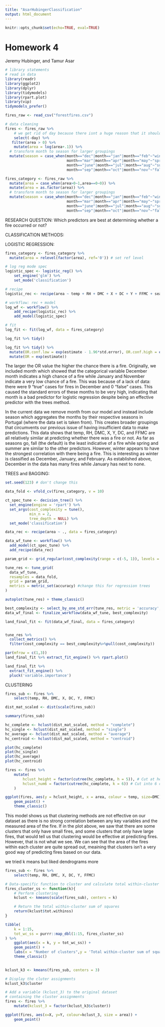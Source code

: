 ```yaml
---
title: "AsarHubingerClassification"
output: html_document
---
```


```r
knitr::opts_chunk$set(echo=TRUE, eval=TRUE)
```

# Homework 4 {-}

Jeremy Hubinger, and Tamur Asar

```r
# library statements 
# read in data
library(readr)
library(ggplot2)
library(dplyr)
library(tidymodels)
library(rpart.plot)
library(vip)
tidymodels_prefer()

fires_raw <- read_csv("forestfires.csv")
```

```r
# data cleaning
fires <- fires_raw %>%
    # we get rid of day because there isnt a huge reason that it should impact the fires, we are more interested in how weather factors impact fires, not day of the week
    select(-day) %>%
   filter(area > 0) %>%
    mutate(area = log(area+.1)) %>% 
  # transform month to season for larger groupings
  mutate(season = case_when(month=="dec"|month=="jan"|month=="feb"~"winter",
                            month=="mar"|month=="apr"|month=="may"~"spring",
                            month=="june"|month=="jul"|month=="aug"~"summer",
                            month=="sep"|month=="oct"|month=="nov"~"fall"))

```

```r
fires_category <- fires_raw %>%
  mutate(area = case_when(area>0~1,area==0~0)) %>%
  mutate(area = as.factor(area)) %>%
  # transform month to season for larger groupings
  mutate(season = case_when(month=="dec"|month=="jan"|month=="feb"~"winter",
                            month=="mar"|month=="apr"|month=="may"~"spring",
                            month=="june"|month=="jul"|month=="aug"~"summer",
                            month=="sep"|month=="oct"|month=="nov"~"fall"))
```

RESEARCH QUESTION:
Which predictors are best at determining whether a fire occurred or not?

CLASSIFICATION METHODS:

LOGISTIC REGRESSION:
```r
fires_category <- fires_category %>%
  mutate(area = relevel(factor(area), ref='0')) # set ref level

# log reg mode spec
logistic_spec <- logistic_reg() %>%
    set_engine('glm') %>%
    set_mode('classification')

# recipe
logistic_rec <- recipe(area ~ temp + RH + DMC + X + DC + Y + FFMC + season, data = fires_category)

# workflow: rec + model
log_wf <- workflow() %>% 
    add_recipe(logistic_rec) %>%
    add_model(logistic_spec) 

# fit
log_fit <- fit(log_wf, data = fires_category)
```

```r
log_fit %>% tidy()
```

```r
log_fit %>% tidy() %>%
  mutate(OR.conf.low = exp(estimate - 1.96*std.error), OR.conf.high = exp(estimate + 1.96*std.error)) %>% # do this first
  mutate(OR = exp(estimate))
```
The larger the OR value the higher the chance there is a fire.
Originally, we included month which showed that the categorical variable December month indicates a high chance of a fire while January and November indicate a very low chance of a fire. This was because of a lack of data: there were 9 "true" cases for fires in December and 0 "false" cases. This caused the  standard errors of these months to be very high, indicating that month is a bad predictor for logistic regression despite being an effective predictor with the trees method.

In the current data we remove month from our model and instead include season which aggregates the months by their respective seasons in Portugal (where the data set is taken from). This creates broader groupings that circumvents our previous issue of having insufficient data to make predictions. This data shows that temp, RH, DMC, X, Y, DC, and FFMC are all relatively similar at predicting whether there was a fire or not.
As far as seasons go, fall (the default) is the least indicative of a fire while spring and summer are similar to the other predictors. However, winter appears to have the strongest correlation with there being a fire. This is interesting as winter is classified as December, January, and February. As established above, December in the data has many fires while January has next to none.

TREES and BAGGING:
```r
set.seed(123) # don't change this

data_fold <- vfold_cv(fires_category, v = 10)

ct_spec_tune <- decision_tree() %>%
  set_engine(engine = 'rpart') %>%
  set_args(cost_complexity = tune(),  
           min_n = 2, 
           tree_depth = NULL) %>% 
  set_mode('classification') 

data_rec <- recipe(area ~ ., data = fires_category)

data_wf_tune <- workflow() %>%
  add_model(ct_spec_tune) %>%
  add_recipe(data_rec)

param_grid <- grid_regular(cost_complexity(range = c(-5, 1)), levels = 10) 

tune_res <- tune_grid(
  data_wf_tune, 
  resamples = data_fold, 
  grid = param_grid, 
  metrics = metric_set(accuracy) #change this for regression trees
)
```

```r
autoplot(tune_res) + theme_classic()
```

```r
best_complexity <- select_by_one_std_err(tune_res, metric = 'accuracy', desc(cost_complexity))
data_wf_final <- finalize_workflow(data_wf_tune, best_complexity)

land_final_fit <- fit(data_wf_final, data = fires_category)


tune_res %>% 
  collect_metrics() %>%
  filter(cost_complexity == best_complexity%>%pull(cost_complexity))
```

```r
par(mfrow = c(1,3))
land_final_fit %>% extract_fit_engine() %>% rpart.plot()
```
```r
land_final_fit %>%
  extract_fit_engine() %>%
  pluck('variable.importance')
```

CLUSTERING

```r
fires_sub <- fires %>%
    select(temp, RH, DMC, X, DC, Y, FFMC)

dist_mat_scaled <- dist(scale(fires_sub))

summary(fires_sub)

hc_complete <- hclust(dist_mat_scaled, method = "complete")
hc_single <- hclust(dist_mat_scaled, method = "single")
hc_average <- hclust(dist_mat_scaled, method = "average")
hc_centroid <- hclust(dist_mat_scaled, method = "centroid")

plot(hc_complete)
plot(hc_single)
plot(hc_average)
plot(hc_centroid)
```

```r
fires <- fires %>%
    mutate(
        hclust_height = factor(cutree(hc_complete, h = 5)), # Cut at height (h) 3
        hclust_num6 = factor(cutree(hc_complete, k = 6)) # Cut into 6 clusters (k)
    )

ggplot(fires, aes(y = hclust_height, x = area, colour = temp, size=DMC)) +
    geom_point() +
    theme_classic()
```

This model shows us that clustering methods are not effective on our dataset as there is no strong correlation between any key variables and the measured area of the fire. If in the plot above, we saw that there are some clusters that only have small fires, and some clusters that only have large fires, that would tell us that clustering would be effective at predicting fires. However, that is not what we see. We can see that the area of the fires within each cluster are quite spread out, meaining that clusters isn't a very good way of predicting fires based on our data.

we tried k means but liked dendrograms more
```r
fires_sub <- fires %>%
    select(temp, RH, DMC, X, DC, Y, FFMC)

# Data-specific function to cluster and calculate total within-cluster SS
fires_cluster_ss <- function(k){
    # Perform clustering
    kclust <- kmeans(scale(fires_sub), centers = k)

    # Return the total within-cluster sum of squares
    return(kclust$tot.withinss)
}

tibble(
    k = 1:15,
    tot_wc_ss = purrr::map_dbl(1:15, fires_cluster_ss)
) %>% 
    ggplot(aes(x = k, y = tot_wc_ss)) +
    geom_point() + 
    labs(x = "Number of clusters",y = 'Total within-cluster sum of squares') + 
    theme_classic()
    
```

```r
kclust_k3 <- kmeans(fires_sub, centers = 3)

# Display the cluter assignments
kclust_k3$cluster

# Add a variable (kclust_3) to the original dataset 
# containing the cluster assignments
fires <- fires %>%
    mutate(kclust_3 = factor(kclust_k3$cluster))

ggplot(fires, aes(x=X, y=Y, colour=kclust_3, size = area)) +
    geom_point()
```